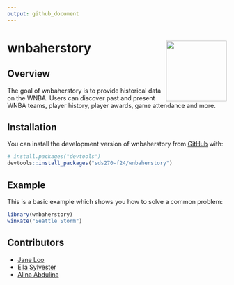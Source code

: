 ```yaml
---
output: github_document
---
```


<!-- README.md is generated from README.Rmd. Please edit that file -->

# wnbaherstory <img src="data-raw/wnbaherstory.png" align="right" height="139"/>
<!-- badges: start -->
<!-- badges: end -->

## Overview

The goal of wnbaherstory is to provide historical data on the WNBA.
Users can discover past and present WNBA teams, player history, player
awards, game attendance and more.

## Installation
You can install the development version of wnbaherstory from
[GitHub](https://github.com/) with:

``` r
# install.packages("devtools")
devtools::install_packages("sds270-f24/wnbaherstory")
```
## Example
This is a basic example which shows you how to solve a common problem:
```r
library(wnbaherstory)
winRate("Seattle Storm")
```

## Contributors
- [Jane Loo](https://github.com/janeloo10)
- [Ella Sylvester](https://github.com/esylvester04)
- [Alina Abdulina](https://github.com/AlinaAbdulina)

